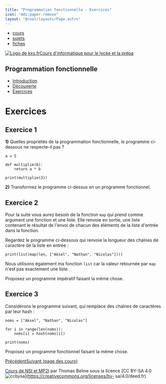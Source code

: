```yaml
---
title: "Programmation fonctionnelle - Exercices"
icon: "mdi:paper-remove"
layout: "@root/layouts/Page.astro"
---
```


  * [cours](https://kxs.fr/cours/)
  * [sujets](https://kxs.fr/sujets/)
  * [fiches](https://kxs.fr/fiches/)

[![Logo de kxs.fr](/img/logo.svg)](https://kxs.fr/)[Cours d'informatique pour
le lycée et la prépa](https://kxs.fr/cours/)

## Programmation fonctionnelle

  * [Introduction](.)
  * [Découverte](decouverte)
  * [Exercices](exercices)

# Exercices

## Exercice 1

**1)** Quelles propriétés de la programmation fonctionnelle, le programme ci-
dessous ne respecte-il pas ?

    
    
    a = 5
    
    def multiplie(b):
        return a * b
    
    print(multiplie(3))

**2)** Transformez le programme ci-dessus en un programme fonctionnel.

## Exercice 2

Pour la suite vous aurez besoin de la fonction `map` qui prend comme argument
une fonction et une liste. Elle renvoie en sortie, une liste contenant le
résultat de l'envoi de chacun des éléments de la liste d'entrée dans la
fonction.

Regardez le programme ci-dessous qui renvoie la longueur des chaînes de
caractère de la liste en entrée :

    
    
    print(list(map(len, ["Aksel", "Nathan", "Nicolas"])))

Nous utilisons également ma fonction `list` car la valeur retournée par `map`
n'est pas exactement une liste.

Proposez un programme impératif faisant la même chose.

## Exercice 3

Considérons le programme suivant, qui remplace des chaînes de caractères par
leur hash :

    
    
    noms = ["Aksel", "Nathan", "Nicolas"]
    
    for i in range(len(noms)):
        noms[i] = hash(noms[i])
    
    print(noms)

Proposez un programme fonctionnel faisant la même chose.

[Précédent](decouverte)[Suivant (page des cours)](..)

[Cours de NSI et MP2I](https://kxs.fr/cours/) par Thomas Beline sous la
licence [CC BY-SA 4.0
![ccbysa](/img/ccbysa.svg)](https://creativecommons.org/licenses/by-
sa/4.0/deed.fr)

